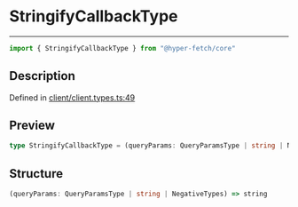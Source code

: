

# StringifyCallbackType

<div class="api-docs__separator" data-reactroot="">

---

</div><div class="api-docs__import" data-reactroot="">

```ts
import { StringifyCallbackType } from "@hyper-fetch/core"
```

</div><div class="api-docs__section">

## Description

</div><div class="api-docs__description"><span class="api-docs__do-not-parse">



</span></div><p class="api-docs__definition">

Defined in [client/client.types.ts:49](https://github.com/BetterTyped/hyper-fetch/blob/3f01c37e/packages/core/src/client/client.types.ts#L49)

</p><div class="api-docs__section">

## Preview

</div><div class="api-docs__preview type single">

```ts
type StringifyCallbackType = (queryParams: QueryParamsType | string | NegativeTypes) => string;
```

</div><div class="api-docs__section">

## Structure

</div><div class="api-docs__returns">

```ts
(queryParams: QueryParamsType | string | NegativeTypes) => string
```

</div>